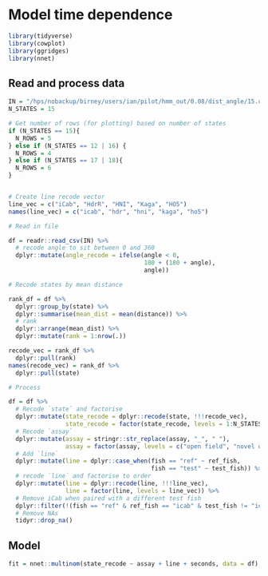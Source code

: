 # Model time dependence

```r
library(tidyverse)
library(cowplot)
library(ggridges)
library(nnet)
```

## Read and process data

```r
IN = "/hps/nobackup/birney/users/ian/pilot/hmm_out/0.08/dist_angle/15.csv"
N_STATES = 15
```


```r
# Get number of rows (for plotting) based on number of states
if (N_STATES == 15){
  N_ROWS = 5
} else if (N_STATES == 12 | 16) {
  N_ROWS = 4
} else if (N_STATES == 17 | 18){
  N_ROWS = 6
}


# Create line recode vector
line_vec = c("iCab", "HdrR", "HNI", "Kaga", "HO5")
names(line_vec) = c("icab", "hdr", "hni", "kaga", "ho5")

# Read in file

df = readr::read_csv(IN) %>% 
  # recode angle to sit between 0 and 360
  dplyr::mutate(angle_recode = ifelse(angle < 0,
                                      180 + (180 + angle),
                                      angle))

# Recode states by mean distance

rank_df = df %>% 
  dplyr::group_by(state) %>% 
  dplyr::summarise(mean_dist = mean(distance)) %>% 
  # rank
  dplyr::arrange(mean_dist) %>% 
  dplyr::mutate(rank = 1:nrow(.))

recode_vec = rank_df %>% 
  dplyr::pull(rank)
names(recode_vec) = rank_df %>% 
  dplyr::pull(state)

# Process

df = df %>% 
  # Recode `state` and factorise
  dplyr::mutate(state_recode = dplyr::recode(state, !!!recode_vec),
                state_recode = factor(state_recode, levels = 1:N_STATES)) %>% 
  # Recode `assay`
  dplyr::mutate(assay = stringr::str_replace(assay, "_", " "),
                assay = factor(assay, levels = c("open field", "novel object"))) %>% 
  # Add `line`
  dplyr::mutate(line = dplyr::case_when(fish == "ref" ~ ref_fish,
                                        fish == "test" ~ test_fish)) %>% 
  # recode `line` and factorise to order
  dplyr::mutate(line = dplyr::recode(line, !!!line_vec),
                line = factor(line, levels = line_vec)) %>% 
  # Remove iCab when paired with a different test fish
  dplyr::filter(!(fish == "ref" & ref_fish == "icab" & test_fish != "icab")) %>% 
  # Remove NAs
  tidyr::drop_na()


```

## Model

```r
fit = nnet::multinom(state_recode ~ assay + line + seconds, data = df)
```

